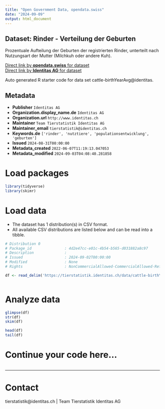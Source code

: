```yaml
---
title: "Open Government Data, opendata.swiss"
date: "2024-09-09"
output: html_document
---
```


## Dataset: Rinder - Verteilung der Geburten

Prozentuale Aufteilung der Geburten der registrierten Rinder, unterteilt nach Nutzungsart der Mutter (Milchkuh oder andere Kuh). 

[Direct link by **opendata.swiss** for dataset](https://opendata.swiss/de/dataset/rinder-verteilung-der-geburten)<br>
[Direct link by **Identitas AG** for dataset](https://tierstatistik.identitas.ch/)

Auto generated R starter code for data set cattle-birthYearAvg@identitas.

## Metadata

- **Publisher** `Identitas AG`
- **Organization.display_name.de** `Identitas AG`
- **Organization.url** `http://www.identitas.ch`
- **Maintainer** `Team Tierstatistik Identitas AG`
- **Maintainer_email** `tierstatistik@identitas.ch`
- **Keywords.de** `['rinder', 'nutztiere', 'populationsentwicklung', 'geburten']`
- **Issued** `2024-08-31T00:00:00`
- **Metadata_created** `2022-06-07T11:19:13.047053`
- **Metadata_modified** `2024-09-03T04:08:40.281858`


# Load packages

```r

library(tidyverse)
library(skimr)

```

# Load data

-   The dataset has 1 distribution(s) in CSV format.
-   All available CSV distributions are listed below and can be read into a tibble.

```r

# Distribution 0
# Package_id               : 4d2e47cc-e01c-4b54-b565-d031882a8c97
# Description              : 
# Issued                   : 2024-09-02T00:00:00
# Modified                 : None
# Rights                   : NonCommercialAllowed-CommercialAllowed-ReferenceRequired

df <- read_delim('https://tierstatistik.identitas.ch/data/cattle-birthYearAvg.csv')



```

# Analyze data

```r

glimpse(df)
str(df)
skim(df)

head(df)
tail(df)

```

# Continue your code here...

```r

```

------------------------------------------------------------------------

# Contact

tierstatistik@identitas.ch | Team Tierstatistik Identitas AG
